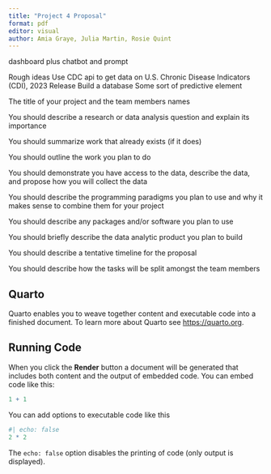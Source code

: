 ```yaml
---
title: "Project 4 Proposal"
format: pdf
editor: visual
author: Amia Graye, Julia Martin, Rosie Quint
---
```


dashboard plus chatbot and prompt

Rough ideas 
Use CDC api to get data on U.S. Chronic Disease Indicators (CDI), 2023 Release
Build a database 
Some sort of predictive element

The title of your project and the team members names

You should describe a research or data analysis question and explain its importance

You should summarize work that already exists (if it does)

You should outline the work you plan to do

You should demonstrate you have access to the data, describe the data, and propose how you will collect the data

You should describe the programming paradigms you plan to use and why it makes sense to combine them for your project

You should describe any packages and/or software you plan to use

You should briefly describe the data analytic product you plan to build

You should describe a tentative timeline for the proposal

You should describe how the tasks will be split amongst the team members





## Quarto

Quarto enables you to weave together content and executable code into a finished document. To learn more about Quarto see <https://quarto.org>.

## Running Code

When you click the **Render** button a document will be generated that includes both content and the output of embedded code. You can embed code like this:

```r
1 + 1
```

You can add options to executable code like this

```r
#| echo: false
2 * 2
```

The `echo: false` option disables the printing of code (only output is displayed).
